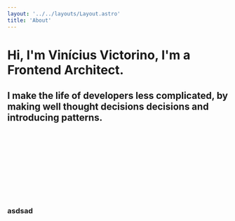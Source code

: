 ```yaml
---
layout: '../../layouts/Layout.astro'
title: 'About'
---
```





<Hero clip={hero}>

# Hi, I'm Vinícius Victorino, I'm a Frontend Architect.

## I make the life of developers less complicated, by making well thought decisions decisions and introducing patterns.

<Svg
  slot="image"
  className="relative lg:mb-[-50vh]"
  alt="Me as a Rick and Morty Character"
  src={meRicknmorty}
/>

</Hero>

<div className="container p-8 mx-auto">

### asdsad

</div>
